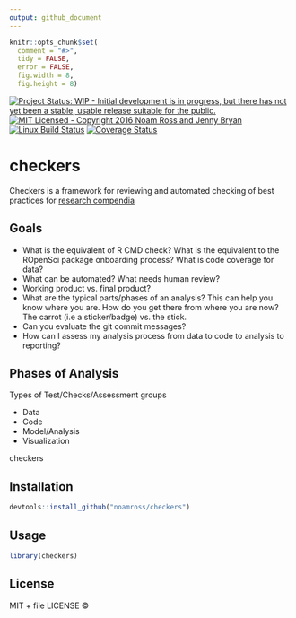 ```yaml
---
output: github_document
---
```

```r
knitr::opts_chunk$set(
  comment = "#>",
  tidy = FALSE,
  error = FALSE,
  fig.width = 8,
  fig.height = 8)
```


[![Project Status: WIP - Initial development is in progress, but there has not yet been a stable, usable release suitable for the public.](http://www.repostatus.org/badges/latest/wip.svg)](http://www.repostatus.org/#wip)
[![MIT Licensed - Copyright 2016 Noam Ross and Jenny Bryan](https://img.shields.io/badge/license-MIT-blue.svg)](https://badges.mit-license.org/)
[![Linux Build Status](https://travis-ci.org/noamross/checkers.svg?branch=master)](https://travis-ci.org/noamross/checkers)
[![Coverage Status](https://img.shields.io/codecov/c/github/ropenscilabs/checkers/master.svg)](https://codecov.io/github/ropenscilabs/checkers?branch=master)

# checkers

Checkers is a framework for reviewing and automated checking of best practices
for [research compendia](https://github.com/ropensci/rrrpkg)

## Goals

* What is the equivalent of R CMD check? What is the equivalent to the ROpenSci package onboarding process? What is code coverage for data?
* What can be automated? What needs human review?
* Working product vs. final product?
* What are the typical parts/phases of an analysis? This can help you know where you are. How do you get there from where you are now?
The carrot (i.e a sticker/badge) vs. the stick.
* Can you evaluate the git commit messages?
* How can I assess my analysis process from data to code to analysis to reporting?

## Phases of Analysis

Types of Test/Checks/Assessment groups 

* Data 
* Code 
* Model/Analysis 
* Visualization

checkers

## Installation

```r
devtools::install_github("noamross/checkers")
```

## Usage

```r
library(checkers)
```

## License

MIT + file LICENSE © 
